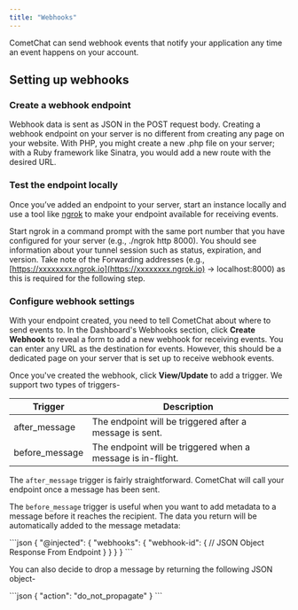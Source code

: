 ```yaml
---
title: "Webhooks"
---
```




CometChat can send webhook events that notify your application any time an event happens on your account.

## Setting up webhooks

### Create a webhook endpoint

Webhook data is sent as JSON in the POST request body. Creating a webhook endpoint on your server is no different from creating any page on your website. With PHP, you might create a new .php file on your server; with a Ruby framework like Sinatra, you would add a new route with the desired URL.

### Test the endpoint locally

Once you’ve added an endpoint to your server, start an instance locally and use a tool like [ngrok](https://ngrok.com) to make your endpoint available for receiving events.

Start ngrok in a command prompt with the same port number that you have configured for your server (e.g., ./ngrok http 8000). You should see information about your tunnel session such as status, expiration, and version. Take note of the Forwarding addresses (e.g., [https://xxxxxxxx.ngrok.io](https://xxxxxxxx.ngrok.io) -> localhost:8000) as this is required for the following step.

### Configure webhook settings

With your endpoint created, you need to tell CometChat about where to send events to. In the Dashboard's Webhooks section, click **Create Webhook** to reveal a form to add a new webhook for receiving events. You can enter any URL as the destination for events. However, this should be a dedicated page on your server that is set up to receive webhook events.

Once you've created the webhook, click **View/Update** to add a trigger. We support two types of triggers-

| Trigger         | Description                                                 |
| --------------- | ----------------------------------------------------------- |
| after\_message  | The endpoint will be triggered after a message is sent.     |
| before\_message | The endpoint will be triggered when a message is in-flight. |

The `after_message` trigger is fairly straightforward. CometChat will call your endpoint once a message has been sent.

The `before_message` trigger is useful when you want to add metadata to a message before it reaches the recipient. The data you return will be automatically added to the message metadata:

<Tabs>
<Tab title="JSON">
```json
{
  "@injected": {
    "webhooks": {
      "webhook-id": {
        // JSON Object Response From Endpoint
      }
    }
  }
}
```

</Tab>

</Tabs>

You can also decide to drop a message by returning the following JSON object-

<Tabs>
<Tab title="JSON">
```json
{
  "action": "do_not_propagate"
}  
```

</Tab>

</Tabs>
